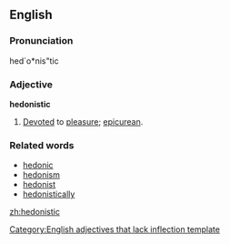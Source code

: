 ==English==

===Pronunciation===
hed`o*nis"tic

===Adjective===
'''hedonistic'''
# [[Devote]]d to [[pleasure]]; [[epicurean]].

===Related words===
* [[hedonic]]
* [[hedonism]]
* [[hedonist]]
* [[hedonistically]]

[[Category:English adjectives that lack inflection template]]

[[zh:hedonistic]]